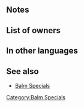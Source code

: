{{Special
|tagid=SID_業火大地の祝福＋
|charge=1
|effect=When healing an ally with a staff, grants Atk/Def+6 to all allies for 1 turn.
|cost=300
|exclusive=0
|required=Earthfire Balm
|canUseMove={{MoveList|all}}
|canUseWeapon={{WeaponList|Staff}}
|properties=random_owner
}}
==Notes==
{{Bonuses}}
==List of owners==
{{Skill Hero List}}
==In other languages==
{{OtherLanguages
|japanese=業火大地の祝福＋
|german=Erdfeuerbalsam+
|spanishEU=Lavabálsamo +
|spanishLA=Lavabálsamo +
|french=Baume torride +
|italian=Balsamo lavico+
|chineseTW=業火大地的祝福＋
|portuguese=Magnabálsamo+
}}
==See also==
* [[Skill families/Specials#Balm|Balm Specials]]
{{Specials Navbox}}
[[Category:Balm Specials]]